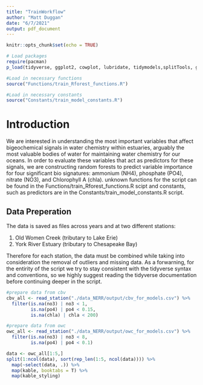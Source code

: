 ```yaml
---
title: "TrainWorkflow"
author: "Matt Duggan"
date: "6/7/2021"
output: pdf_document
---
```


```r
knitr::opts_chunk$set(echo = TRUE)

# Load packages
require(pacman)
p_load(tidyverse, ggplot2, cowplot, lubridate, tidymodels,splitTools, ggthemes, parallel, ggpubr, hydroGOF, kableExtra)

#Load in necessary functions
source("Functions/train_Rforest_functions.R")

#Load in necessary constants
source("Constants/train_model_constants.R")
```

# Introduction

We are interested in understanding the most important variables that affect 
bigeochemical signals in water chemistry within estuaries, arguably the most 
valuable bodies of water for maintaining water chemistry for our oceans. In order 
to evaluate these variables that act as predictors for these signals, we are 
constructing random forests to predict variable importance for four significant
bio signatures: ammonium (NH4), phosphate (PO4), nitrate (NO3), and Chlorophyll
A (chla). unknown functions for the script can be found in the 
Functions/train_Rforest_functions.R scipt and constants, such as predictors are 
in the Constants/train_model_constants.R script. 


## Data Preperation

The data is saved as files across years and at two different stations: 

1. Old Women Creek (tributary to Lake Erie)
2. York River Estuary (tributary to Chesapeake Bay)

Therefore for each station, the data must be combined while taking into consideration
the removal of outliers and missing data. As a forwarning, for the entirity of the script 
we try to stay consistent with the tidyverse syntax and conventions, so we highly suggest
reading the tidyverse documentation before continuing deeper in the script. 

```r

#prepare data from cbv
cbv_all <- read_station("./data_NERR/output/cbv_for_models.csv") %>% 
  filter(is.na(no3) | no3 < 1, 
         is.na(po4) | po4 < 0.15, 
         is.na(chla) | chla < 200)

#prepare data from owc
owc_all <- read_station("./data_NERR/output/owc_for_models.csv") %>% 
  filter(is.na(no3) | no3 < 8, 
         is.na(po4) | po4 < 0.1)

```


```r
data <- owc_all[1:5,]
split(1:ncol(data), sort(rep_len(1:5, ncol(data)))) %>%
  map(~select(data, .)) %>%
  map(kable, booktabs = T) %>%
  map(kable_styling)


```

